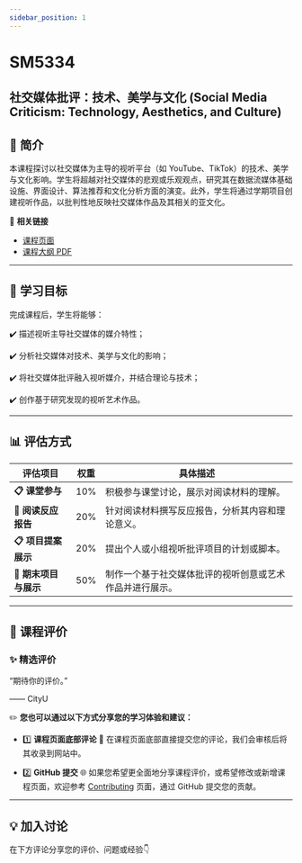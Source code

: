 ```yaml
---
sidebar_position: 1
---
```


# SM5334
## 社交媒体批评：技术、美学与文化 (Social Media Criticism: Technology, Aesthetics, and Culture)

## **📘 简介**
本课程探讨以社交媒体为主导的视听平台（如 YouTube、TikTok）的技术、美学与文化影响。学生将超越对社交媒体的悲观或乐观观点，研究其在数据流媒体基础设施、界面设计、算法推荐和文化分析方面的演变。此外，学生将通过学期项目创建视听作品，以批判性地反映社交媒体作品及其相关的亚文化。

🔗 **相关链接**
- [课程页面](https://www.cityu.edu.hk/catalogue/pg/202425/course/SM5334.htm)
- [课程大纲 PDF](https://www.cityu.edu.hk/catalogue/pg/202425/course/SM5334.pdf)

---

## **🎯 学习目标**

完成课程后，学生将能够：

✔️ 描述视听主导社交媒体的媒介特性；

✔️ 分析社交媒体对技术、美学与文化的影响；

✔️ 将社交媒体批评融入视听媒介，并结合理论与技术；

✔️ 创作基于研究发现的视听艺术作品。

---

## **📊 评估方式**

| **评估项目**          | **权重** | **具体描述**                                                                                       |
|----------------------|---------|---------------------------------------------------------------------------------------------------|
| **📋 课堂参与**       | 10%      | 积极参与课堂讨论，展示对阅读材料的理解。                                                              |
| **📂 阅读反应报告**    | 20%      | 针对阅读材料撰写反应报告，分析其内容和理论意义。                                                      |
| **📋 项目提案展示**    | 20%      | 提出个人或小组视听批评项目的计划或脚本。                                                              |
| **📂 期末项目与展示**  | 50%      | 制作一个基于社交媒体批评的视听创意或艺术作品并进行展示。                                                 |

---

## **💬 课程评价**

### ✨ **精选评价**
<div className={commentStyles.commentBox}>
    <p className={commentStyles.commentText}>
        “期待你的评价。”
    </p>
    <p className={commentStyles.commentAuthor}>—— CityU</p>
</div>

✏️ **您也可以通过以下方式分享您的学习体验和建议：**

- 1️⃣ **课程页面底部评论**
💬 在课程页面底部直接提交您的评论，我们会审核后将其收录到网站中。

- 2️⃣ **GitHub 提交**
🌐 如果您希望更全面地分享课程评价，或希望修改或新增课程页面，欢迎参考 [Contributing](/contributing) 页面，通过 GitHub 提交您的贡献。

---

## **💡 加入讨论**

在下方评论分享您的评价、问题或经验👇
<Utterances />